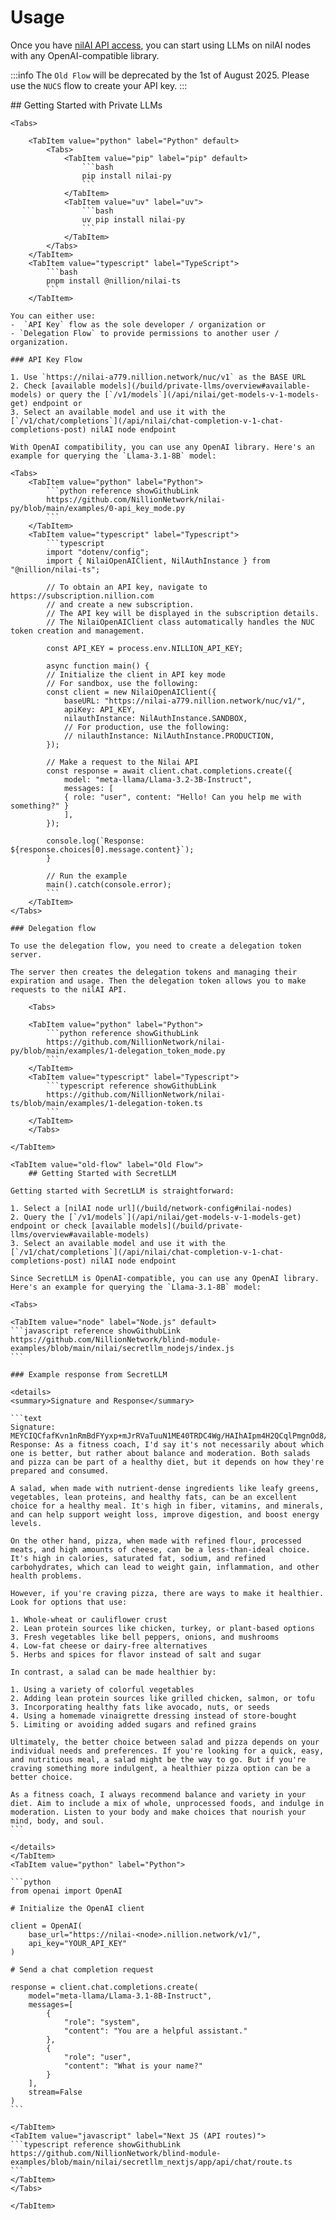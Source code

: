 
# Usage

Once you have [nilAI API access](/build/network-api-access), you can start using LLMs on nilAI nodes with any OpenAI-compatible library.

:::info
The `Old Flow` will be deprecated by the 1st of August 2025. Please use the `NUCS` flow to create your API key.
:::

<Tabs>
    <TabItem value="nucs-flow" label="NUCS" >
    ## Getting Started with Private LLMs

    <Tabs>

        <TabItem value="python" label="Python" default>
            <Tabs>
                <TabItem value="pip" label="pip" default>
                    ```bash
                    pip install nilai-py
                    ```
                </TabItem>
                <TabItem value="uv" label="uv">
                    ```bash
                    uv pip install nilai-py
                    ```
                </TabItem>
            </Tabs>
        </TabItem>
        <TabItem value="typescript" label="TypeScript">
            ```bash
            pnpm install @nillion/nilai-ts
            ```
        </TabItem>

   </Tabs>

    You can either use:
    -  `API Key` flow as the sole developer / organization or
    - `Delegation Flow` to provide permissions to another user / organization.

    ### API Key Flow

    1. Use `https://nilai-a779.nillion.network/nuc/v1` as the BASE URL
    2. Check [available models](/build/private-llms/overview#available-models) or query the [`/v1/models`](/api/nilai/get-models-v-1-models-get) endpoint or
    3. Select an available model and use it with the [`/v1/chat/completions`](/api/nilai/chat-completion-v-1-chat-completions-post) nilAI node endpoint

    With OpenAI compatibility, you can use any OpenAI library. Here's an example for querying the `Llama-3.1-8B` model:

    <Tabs>
        <TabItem value="python" label="Python">
            ```python reference showGithubLink
            https://github.com/NillionNetwork/nilai-py/blob/main/examples/0-api_key_mode.py
            ```
        </TabItem>
        <TabItem value="typescript" label="Typescript">
            ```typescript
            import "dotenv/config";
            import { NilaiOpenAIClient, NilAuthInstance } from "@nillion/nilai-ts";

            // To obtain an API key, navigate to https://subscription.nillion.com
            // and create a new subscription.
            // The API key will be displayed in the subscription details.
            // The NilaiOpenAIClient class automatically handles the NUC token creation and management.

            const API_KEY = process.env.NILLION_API_KEY;

            async function main() {
            // Initialize the client in API key mode
            // For sandbox, use the following:
            const client = new NilaiOpenAIClient({
                baseURL: "https://nilai-a779.nillion.network/nuc/v1/",
                apiKey: API_KEY,
                nilauthInstance: NilAuthInstance.SANDBOX,
                // For production, use the following:
                // nilauthInstance: NilAuthInstance.PRODUCTION,
            });

            // Make a request to the Nilai API
            const response = await client.chat.completions.create({
                model: "meta-llama/Llama-3.2-3B-Instruct",
                messages: [
                { role: "user", content: "Hello! Can you help me with something?" }
                ],
            });

            console.log(`Response: ${response.choices[0].message.content}`);
            }

            // Run the example
            main().catch(console.error);
            ```
        </TabItem>
    </Tabs>

    ### Delegation flow

    To use the delegation flow, you need to create a delegation token server.

    The server then creates the delegation tokens and managing their expiration and usage. Then the delegation token allows you to make requests to the nilAI API.

        <Tabs>

        <TabItem value="python" label="Python">
            ```python reference showGithubLink
            https://github.com/NillionNetwork/nilai-py/blob/main/examples/1-delegation_token_mode.py
            ```
        </TabItem>
        <TabItem value="typescript" label="Typescript">
            ```typescript reference showGithubLink
            https://github.com/NillionNetwork/nilai-ts/blob/main/examples/1-delegation-token.ts
            ```
        </TabItem>
        </Tabs>

    </TabItem>

    <TabItem value="old-flow" label="Old Flow">
        ## Getting Started with SecretLLM

    Getting started with SecretLLM is straightforward:

    1. Select a [nilAI node url](/build/network-config#nilai-nodes)
    2. Query the [`/v1/models`](/api/nilai/get-models-v-1-models-get) endpoint or check [available models](/build/private-llms/overview#available-models)
    3. Select an available model and use it with the [`/v1/chat/completions`](/api/nilai/chat-completion-v-1-chat-completions-post) nilAI node endpoint

    Since SecretLLM is OpenAI-compatible, you can use any OpenAI library. Here's an example for querying the `Llama-3.1-8B` model:

    <Tabs>

    <TabItem value="node" label="Node.js" default>
    ```javascript reference showGithubLink
    https://github.com/NillionNetwork/blind-module-examples/blob/main/nilai/secretllm_nodejs/index.js
    ```

    ### Example response from SecretLLM

    <details>
    <summary>Signature and Response</summary>

    ```text
    Signature: MEYCIQCfafKvn1nRmBdFYyxp+mJrRVaTuuN1ME40TRDC4Wg/HAIhAIpm4H2QCqlPmgnOd8/aJXuvWvIAEzKl3ObbbyFMz6iI
    Response: As a fitness coach, I'd say it's not necessarily about which one is better, but rather about balance and moderation. Both salads and pizza can be part of a healthy diet, but it depends on how they're prepared and consumed.

    A salad, when made with nutrient-dense ingredients like leafy greens, vegetables, lean proteins, and healthy fats, can be an excellent choice for a healthy meal. It's high in fiber, vitamins, and minerals, and can help support weight loss, improve digestion, and boost energy levels.

    On the other hand, pizza, when made with refined flour, processed meats, and high amounts of cheese, can be a less-than-ideal choice. It's high in calories, saturated fat, sodium, and refined carbohydrates, which can lead to weight gain, inflammation, and other health problems.

    However, if you're craving pizza, there are ways to make it healthier. Look for options that use:

    1. Whole-wheat or cauliflower crust
    2. Lean protein sources like chicken, turkey, or plant-based options
    3. Fresh vegetables like bell peppers, onions, and mushrooms
    4. Low-fat cheese or dairy-free alternatives
    5. Herbs and spices for flavor instead of salt and sugar

    In contrast, a salad can be made healthier by:

    1. Using a variety of colorful vegetables
    2. Adding lean protein sources like grilled chicken, salmon, or tofu
    3. Incorporating healthy fats like avocado, nuts, or seeds
    4. Using a homemade vinaigrette dressing instead of store-bought
    5. Limiting or avoiding added sugars and refined grains

    Ultimately, the better choice between salad and pizza depends on your individual needs and preferences. If you're looking for a quick, easy, and nutritious meal, a salad might be the way to go. But if you're craving something more indulgent, a healthier pizza option can be a better choice.

    As a fitness coach, I always recommend balance and variety in your diet. Aim to include a mix of whole, unprocessed foods, and indulge in moderation. Listen to your body and make choices that nourish your mind, body, and soul.
    ```

    </details>
    </TabItem>
    <TabItem value="python" label="Python">

    ```python
    from openai import OpenAI

    # Initialize the OpenAI client

    client = OpenAI(
        base_url="https://nilai-<node>.nillion.network/v1/",
        api_key="YOUR_API_KEY"
    )

    # Send a chat completion request

    response = client.chat.completions.create(
        model="meta-llama/Llama-3.1-8B-Instruct",
        messages=[
            {
                "role": "system",
                "content": "You are a helpful assistant."
            },
            {
                "role": "user",
                "content": "What is your name?"
            }
        ],
        stream=False
    )
    ```

    </TabItem>
    <TabItem value="javascript" label="Next JS (API routes)">
    ```typescript reference showGithubLink
    https://github.com/NillionNetwork/blind-module-examples/blob/main/nilai/secretllm_nextjs/app/api/chat/route.ts
    ```
    </TabItem>
    </Tabs>

    </TabItem>

</Tabs>
